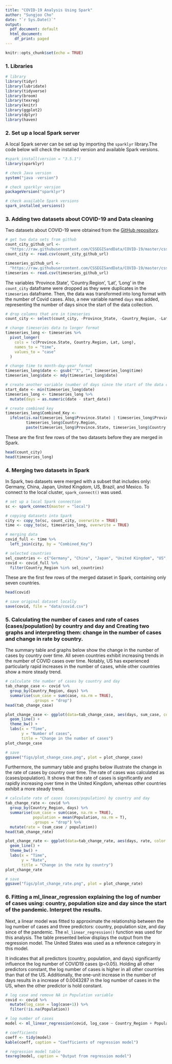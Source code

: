 ```yaml
---
title: "COVID-19 Analysis Using Spark"
author: "Sungjoo Cho"
date: "`r Sys.Date()`"
output:
  pdf_document: default
  html_document:
    df_print: paged
---
```


```r
knitr::opts_chunk$set(echo = TRUE)
```


### 1. Libraries

```r
# library
library(tidyr)
library(lubridate)
library(tidyverse)
library(broom)
library(texreg)
library(knitr)
library(ggplot2)
library(dplyr)
library(haven)
```


### 2. Set up a local Spark server

A local Spark server can be set up by importing the `sparklyr` library.The code below will check the installed version and available Spark versions.

```r
#spark_install(version = "3.5.1")
library(sparklyr)

# check Java version
system("java -version")

# check sparklyr version
packageVersion("sparklyr")

# check available Spark versions
spark_installed_versions()
```


### 3. Adding two datasets about COVID-19 and Data cleaning

Two datasets about COVID-19 were obtained from the [GitHub repository](https://github.com/CSSEGISandData/COVID-19/tree/master/csse_covid_19_data). 

```r
# get two data sets from github
count_city_github_url <- 
  "https://raw.githubusercontent.com/CSSEGISandData/COVID-19/master/csse_covid_19_data/UID_ISO_FIPS_LookUp_Table.csv?raw=true"
count_city <- read.csv(count_city_github_url)

timeseries_github_url <- 
  "https://raw.githubusercontent.com/CSSEGISandData/COVID-19/master/csse_covid_19_data/csse_covid_19_time_series/time_series_covid19_confirmed_global.csv?raw=true"
timeseries <- read.csv(timeseries_github_url)
```

The variables 'Province.State', 'Country.Region', 'Lat', 'Long' in the `count_city` dataframe were dropped as they were duplicates in the `timeseries` dataframe. Then, the data was transformed into long format with the number of Covid cases. Also, a new variable named `days` was added, representing the number of days since the start of the data collection.

```r
# drop columns that are in timeseries
count_city <- select(count_city, -Province_State, -Country_Region, -Lat, -Long_)

# change timeseries data to longer format
timeseries_long <- timeseries %>%
  pivot_longer(
    cols = !c(Province.State, Country.Region, Lat, Long),
    names_to = "time",
    values_to = "case"
  )

# change time to month-day-year format
timeseries_long$date <- gsub("^X", "", timeseries_long$time)
timeseries_long$date <- mdy(timeseries_long$date)

# create another variable (number of days since the start of the data collection)
start_date <- min(timeseries_long$date)
timeseries_long <- timeseries_long %>%
  mutate(days = as.numeric(date - start_date))

# create combined key
timeseries_long$Combined_Key <- 
  ifelse(is.na(timeseries_long$Province.State) | timeseries_long$Province.State == "",
         timeseries_long$Country.Region,
         paste(timeseries_long$Province.State, timeseries_long$Country.Region, sep = ", "))
```

These are the first few rows of the two datasets before they are merged in Spark.

```r
head(count_city)
head(timeseries_long)
```


### 4. Merging two datasets in Spark

In Spark, two datasets were merged with a subset that includes only: Germany, China, Japan, United Kingdom, US, Brazil, and Mexico. To connect to the local cluster, `spark_connect()` was used.

```r
# set up a local Spark connection
sc <- spark_connect(master = "local")

# copying datasets into Spark
city <- copy_to(sc, count_city, overwrite = TRUE)
time <- copy_to(sc, timeseries_long, overwrite = TRUE)

# merging data
covid_full <- time %>%
  left_join(city, by = "Combined_Key")

# selected countries
sel_countries <- c("Germany", "China", "Japan", "United Kingdom", "US", "Brazil", "Mexico")
covid <- covid_full %>%
  filter(Country_Region %in% sel_countries)
```

These are the first few rows of the merged dataset in Spark, containing only seven countries. 

```r
head(covid)

# save original dataset locally
save(covid, file = "data/covid.csv")
```

### 5. Calculating the number of cases and rate of cases (cases/population) by country and day and Creating two graphs and interpreting them: change in the number of cases and change in rate by country.

The summary table and graphs below show the change in the number of cases by country over time. All seven countries exhibit increasing trends in the number of COVID cases over time. Notably, US has experienced particularly rapid increases in the number of cases, while other countries show a more steady trend.

```r
# calculate the number of cases by country and day
tab_change_case <- covid %>%
  group_by(Country_Region, days) %>%
  summarise(sum_case = sum(case, na.rm = TRUE),
            .groups = "drop")
head(tab_change_case)

plot_change_case <- ggplot(data=tab_change_case, aes(days, sum_case, color = Country_Region)) +
  geom_line() +
  theme_bw() +
  labs(x = "Time",
       y = "Number of cases",
       title = "Change in the number of cases")
plot_change_case

# save
ggsave("figs/plot_change_case.png", plot = plot_change_case)
```

Furthermore, the summary table and graphs below illustrate the change in the rate of cases by country over time. The rate of cases was calculated as (cases/population). It shows that the rate of cases is significantly and rapidly increasing over time in the United Kingdom, whereas other countries exhibit a more steady trend.

```r
# calculate rate of cases (cases/population) by country and day
tab_change_rate <- covid %>%
  group_by(Country_Region, days) %>%
  summarise(sum_case = sum(case, na.rm = TRUE), 
            population = mean(Population, na.rm = T),
            .groups = "drop") %>%
  mutate(rate = (sum_case / population))
head(tab_change_rate)

plot_change_rate <- ggplot(data=tab_change_rate, aes(days, rate, color = Country_Region)) +
  geom_line() +
  theme_bw() +
  labs(x = "Time",
       y = "Rate",
       title = "Change in the rate by country")
plot_change_rate

# save
ggsave("figs/plot_change_rate.png", plot = plot_change_rate)
```

### 6. Fitting a ml_linear_regression explaining the log of number of cases using: country, population size and day since the start of the pandemic. Interpret the results.

Next, a linear model was fitted to approximate the relationship between the log number of cases and three predictors: country, population size, and day since of the pandemic. The `ml_linear_regression()` function was used for this analysis. The table presented below displays the output from the regression model. The United States was used as a reference category in this model.

It indicates that all predictors (country, population, and days) significantly influence the log number of COVID19 cases (p<0.05). Holding all other predictors constant, the log number of cases is higher in all other countries than that of the US. Additionally, the one-unit increase in the number of days results in a increase of 0.0043287 in the log number of cases in the US, when the other predictor is hold constant.

```r
# log case and remove NA in Population variable
covid <- covid %>%
  mutate(log_case = log(case+1)) %>%
  filter(!is.na(Population))

# log number of cases
model <- ml_linear_regression(covid, log_case ~ Country_Region + Population + days)
```

```r
# coefficients
coeff <- tidy(model)
kable(coeff, caption = "Coefficients of regression model")

# regression model table
texreg(model, caption = "Output from regression model")
```






